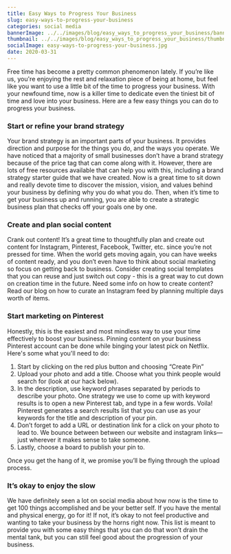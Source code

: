```yaml
---
title: Easy Ways to Progress Your Business
slug: easy-ways-to-progress-your-business
categories: social media
bannerImage: ../../images/blog/easy_ways_to_progress_your_business/banner.png
thumbnail: ../../images/blog/easy_ways_to_progress_your_business/thumbnail.png
socialImage: easy-ways-to-progress-your-business.jpg
date: 2020-03-31
---
```


Free time has become a pretty common phenomenon lately. If you’re like us, you're enjoying the rest and relaxation piece of being at home, but feel like you want to use a little bit of the time to progress your business. With your newfound time, now is a killer time to dedicate even the tiniest bit of time and love into your business. Here are a few easy things you can do to progress your business.

### Start or refine your brand strategy

Your brand strategy is an important parts of your business. It provides direction and purpose for the things you do, and the ways you operate. We have noticed that a majority of small businesses don’t have a brand strategy because of the price tag that can come along with it. However, there are lots of free resources available that can help you with this, including a brand strategy starter guide that we have created. Now is a great time to sit down and really devote time to discover the mission, vision, and values behind your business by defining why you do what you do. Then, when it’s time to get your business up and running, you are able to create a strategic business plan that checks off your goals one by one.

### Create and plan social content

Crank out content! It’s a great time to thoughtfully plan and create out content for Instagram, Pinterest, Facebook, Twitter, etc. since you’re not pressed for time. When the world gets moving again, you can have weeks of content ready, and you don’t even have to think about social marketing so focus on getting back to business. Consider creating social templates that you can reuse and just switch out copy - this is a great way to cut down on creation time in the future. Need some info on how to create content? Read our blog on how to curate an Instagram feed by planning multiple days worth of items.

### Start marketing on Pinterest

Honestly, this is the easiest and most mindless way to use your time effectively to boost your business. Pinning content on your business Pinterest account can be done while binging your latest pick on Netflix. Here's some what you'll need to do:

1. Start by clicking on the red plus button and choosing “Create Pin”
2. Upload your photo and add a title. Choose what you think people would search for (look at our hack below).
3. In the description, use keyword phrases separated by periods to describe your photo. One strategy we use to come up with keyword results is to open a new Pinterest tab, and type in a few words. Voila! Pinterest generates a search results list that you can use as your keywords for the title and description of your pin.
4. Don’t forget to add a URL or destination link for a click on your photo to lead to. We bounce between between our website and instagram links—just wherever it makes sense to take someone.
5. Lastly, choose a board to publish your pin to.

Once you get the hang of it, we promise you’ll be flying through the upload process.

### It’s okay to enjoy the slow

We have definitely seen a lot on social media about how now is the time to get 100 things accomplished and be your better self. If you have the mental and physical energy, go for it! If not, it’s okay to not feel productive and wanting to take your business by the horns right now. This list is meant to provide you with some easy things that you can do that won’t drain the mental tank, but you can still feel good about the progression of your business.